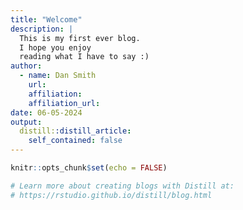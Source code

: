 ```yaml
---
title: "Welcome"
description: |
  This is my first ever blog. 
  I hope you enjoy 
  reading what I have to say :)
author:
  - name: Dan Smith
    url:
    affiliation:
    affiliation_url:
date: 06-05-2024
output:
  distill::distill_article:
    self_contained: false
---
```


```r
knitr::opts_chunk$set(echo = FALSE)

# Learn more about creating blogs with Distill at:
# https://rstudio.github.io/distill/blog.html

```



